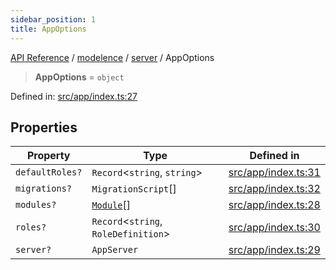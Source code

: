 ```yaml
---
sidebar_position: 1
title: AppOptions
---
```


[API Reference](/api-reference/modelence/server/type-aliases/../../../index) / [modelence](/api-reference/modelence/server/type-aliases/../../index) / [server](/api-reference/modelence/server/type-aliases/../index) / AppOptions

> **AppOptions** = `object`

Defined in: [src/app/index.ts:27](https://github.com/modelence/modelence/blob/084f5d8dcc5671fa7b03cf7691e0b6e6f63b2d74/packages/modelence/src/app/index.ts#L27)

## Properties

| Property | Type | Defined in |
| ------ | ------ | ------ |
| <a id="defaultroles"></a> `defaultRoles?` | `Record`\<`string`, `string`\> | [src/app/index.ts:31](https://github.com/modelence/modelence/blob/084f5d8dcc5671fa7b03cf7691e0b6e6f63b2d74/packages/modelence/src/app/index.ts#L31) |
| <a id="migrations"></a> `migrations?` | `MigrationScript`[] | [src/app/index.ts:32](https://github.com/modelence/modelence/blob/084f5d8dcc5671fa7b03cf7691e0b6e6f63b2d74/packages/modelence/src/app/index.ts#L32) |
| <a id="modules"></a> `modules?` | [`Module`](/api-reference/modelence/server/type-aliases/../classes/Module)[] | [src/app/index.ts:28](https://github.com/modelence/modelence/blob/084f5d8dcc5671fa7b03cf7691e0b6e6f63b2d74/packages/modelence/src/app/index.ts#L28) |
| <a id="roles"></a> `roles?` | `Record`\<`string`, `RoleDefinition`\> | [src/app/index.ts:30](https://github.com/modelence/modelence/blob/084f5d8dcc5671fa7b03cf7691e0b6e6f63b2d74/packages/modelence/src/app/index.ts#L30) |
| <a id="server"></a> `server?` | `AppServer` | [src/app/index.ts:29](https://github.com/modelence/modelence/blob/084f5d8dcc5671fa7b03cf7691e0b6e6f63b2d74/packages/modelence/src/app/index.ts#L29) |
